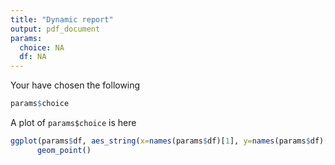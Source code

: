 ```yaml
---
title: "Dynamic report"
output: pdf_document
params:
  choice: NA
  df: NA
---
```


Your have chosen the following  
```r

params$choice

```

A plot of `params$choice` is here

```r
ggplot(params$df, aes_string(x=names(params$df)[1], y=names(params$df)[2])) +
      geom_point()
```
